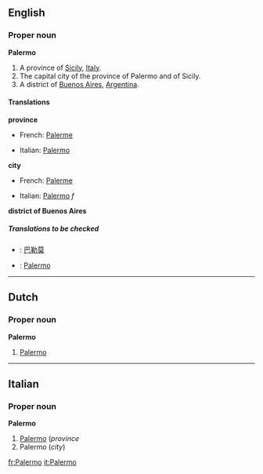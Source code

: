 ==English==
===Proper noun===
{{wikipedia}}
'''Palermo'''

#A province of [[Sicily]], [[Italy]].
#The capital city of the province of Palermo and of Sicily.
#A district of [[Buenos Aires]], [[Argentina]].

====Translations====

'''province'''
{{top}}
*French: [[Palerme]]
{{mid}}
*Italian: [[Palermo#Italian|Palermo]]
{{bottom}}

'''city'''
{{top}}
*French: [[Palerme]]
{{mid}}
*Italian: [[Palermo#Italian|Palermo]] ''f''
{{bottom}}

'''district of Buenos Aires'''
{{top}}
{{mid}}
{{bottom}}

=====Translations to be checked=====
<!--Remove this section once all of the translations below have been moved into the tables above.-->
{{checktrans}}
*{{ttbc|Chinese}}: [[巴勒莫]]
*{{ttbc|Dutch}}: [[Palermo#Dutch|Palermo]]

----
==Dutch==
===Proper noun===
'''Palermo'''

#[[Palermo#English|Palermo]]

----
==Italian==
===Proper noun===
'''Palermo'''

#[[Palermo#English|Palermo]] (''province''
#Palermo (''city'')

[[fr:Palermo]]
[[it:Palermo]]